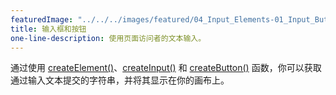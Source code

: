 ---
featuredImage: "../../../images/featured/04_Input_Elements-01_Input_Button-thumbnail.png"
title: 输入框和按钮
one-line-description: 使用页面访问者的文本输入。
---

通过使用 <a href="https://p5js.org/reference/#/p5.Element/createElement" target="_blank">createElement()</a>、<a href="https://p5js.org/reference/#/p5/createInput" target="_blank">createInput()</a> 和 <a href="https://p5js.org/reference/#/p5.Element/createButton" target="_blank">createButton()</a> 函数，你可以获取通过输入文本提交的字符串，并将其显示在你的画布上。